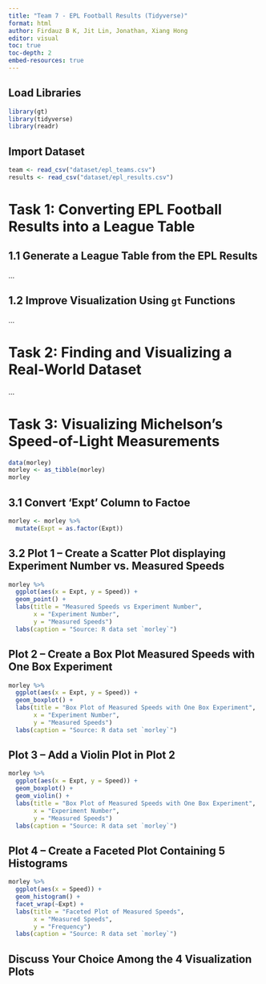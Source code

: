 ```yaml
---
title: "Team 7 - EPL Football Results (Tidyverse)"
format: html
author: Firdauz B K, Jit Lin, Jonathan, Xiang Hong
editor: visual
toc: true
toc-depth: 2
embed-resources: true
---
```


## Load Libraries

```r
library(gt)
library(tidyverse)
library(readr)
```

## Import Dataset

```r
team <- read_csv("dataset/epl_teams.csv")
results <- read_csv("dataset/epl_results.csv")
```

# Task 1: Converting EPL Football Results into a League Table

## 1.1 Generate a League Table from the EPL Results

...

## 1.2 Improve Visualization Using `gt` Functions

...

# Task 2: Finding and Visualizing a Real-World Dataset

...

# Task 3: Visualizing Michelson’s Speed-of-Light Measurements

```r
data(morley)
morley <- as_tibble(morley)
morley
```
## 3.1 Convert 'Expt' Column to Factoe

```r
morley <- morley %>%
  mutate(Expt = as.factor(Expt))
```   

## 3.2 Plot 1 – Create a Scatter Plot displaying Experiment Number vs. Measured Speeds

```r
morley %>%
  ggplot(aes(x = Expt, y = Speed)) +
  geom_point() +
  labs(title = "Measured Speeds vs Experiment Number",
       x = "Experiment Number",
       y = "Measured Speeds")
  labs(caption = "Source: R data set `morley`")

```

## Plot 2 – Create a Box Plot Measured Speeds with One Box Experiment

```r
morley %>%
  ggplot(aes(x = Expt, y = Speed)) +
  geom_boxplot() +
  labs(title = "Box Plot of Measured Speeds with One Box Experiment",
       x = "Experiment Number",
       y = "Measured Speeds")
  labs(caption = "Source: R data set `morley`")

```
## Plot 3 – Add a Violin Plot in Plot 2

```r
morley %>%
  ggplot(aes(x = Expt, y = Speed)) +
  geom_boxplot() +
  geom_violin() +
  labs(title = "Box Plot of Measured Speeds with One Box Experiment",
       x = "Experiment Number",
       y = "Measured Speeds")
  labs(caption = "Source: R data set `morley`")

```
## Plot 4 – Create a Faceted Plot Containing 5 Histograms

```r
morley %>%
  ggplot(aes(x = Speed)) +
  geom_histogram() +
  facet_wrap(~Expt) +
  labs(title = "Faceted Plot of Measured Speeds",
       x = "Measured Speeds",
       y = "Frequency")
  labs(caption = "Source: R data set `morley`")

```
## Discuss Your Choice Among the 4 Visualization Plots

